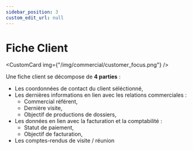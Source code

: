 ```yaml
---
sidebar_position: 3
custom_edit_url: null
---
```



# Fiche Client

<CustomCard img={"/img/commercial/customer_focus.png"} />

Une fiche client se décompose de **4 parties** :

- Les coordonnées de contact du client séléctionné,
- Les dernières informations en lien avec les relations commerciales :
  - Commercial référent,
  - Dernière visite,
  - Objectif de productions de dossiers,
- Les données en lien avec la facturation et la comptabilité :
  - Statut de paiement,
  - Objectif de facturation,
- Les comptes-rendus de visite / réunion

<DocCardList />
